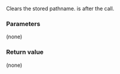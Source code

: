 {{cpp/filesystem/path/title|clear}}
{{cpp/filesystem/path/navbar}}
{{ddcl | since=c++17 |
void clear() noexcept;
}}

Clears the stored pathname. {{ltt|cpp/filesystem/path/empty|empty()}} is {{c|true}} after the call.

===Parameters===
(none)

===Return value===
(none)

{{langlinks|de|es|ja|ru|zh}}